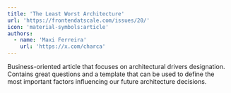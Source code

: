 ```yaml
---
title: 'The Least Worst Architecture'
url: 'https://frontendatscale.com/issues/20/'
icon: 'material-symbols:article'
authors:
  - name: 'Maxi Ferreira'
    url: 'https://x.com/charca'
---
```


Business-oriented article that focuses on architectural drivers designation. Contains great questions and a template that can be used to define the most important factors influencing our future architecture decisions.
